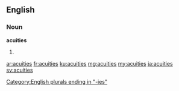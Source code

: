 ==English==

===Noun===
'''acuities'''
# {{plural of|acuity}}

[[Category:English plurals ending in "-ies"]]

[[ar:acuities]]
[[fr:acuities]]
[[ku:acuities]]
[[mg:acuities]]
[[my:acuities]]
[[ja:acuities]]
[[sv:acuities]]